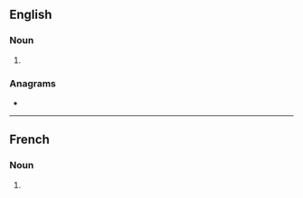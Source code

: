 ==English==

===Noun===
{{head|en|noun plural form}}

# {{plural of|sitcom|lang=en}}

===Anagrams===
* {{anagrams|en|a=cimosst|Scotism|cosmist|miscost}}

----

==French==

===Noun===
{{head|fr|noun plural form|g=m}}

# {{plural of|sitcom|lang=fr}}